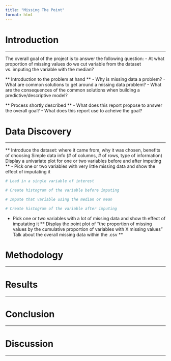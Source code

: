 ```yaml
---
title: "Missing The Point"
format: html
---
```


# Introduction
- - -

The overall goal of the project is to answer the following question:
- At what proportion of missing values do we cut variable from the dataset vs. imputing the variable with the median?

** Introduction to the problem at hand **
- Why is missing data a problem?
- What are common solutions to get around a missing data problem?
- What are the consequences of the common solutions when building a predictive/descriptive model?

** Process shortly described **
- What does this report propose to answer the overall goal?
- What does this report use to acheive the goal?

# Data Discovery
- - -

** Introduce the dataset: where it came from, why it was chosen, benefits of choosing **
** Simple data info (# of columns, # of rows, type of information) **
** Display a univariate plot for one or two variables before and after imputing **
- Pick one or two variables with very little missing data and show the effect of imputating it
```r
# Load in a single variable of interest

# Create histogram of the variable before imputing

# Impute that variable using the median or mean

# Create histogram of the variable after imputing

```
- Pick one or two variables with a lot of missing data and show th effect of imputating it
** Display the point plot of "the proportion of missing values by the cumulative proportion of variables with X missing values" **
** Talk about the overall missing data within the .csv **

# Methodology
- - -




# Results
- - -





# Conclusion
- - -




# Discussion
- - -
